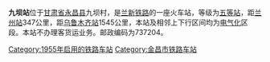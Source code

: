 {{Infobox China railway station 
 |车站名称=九坝站
 |车站位置=[[甘肃省|甘肃省]][[永昌县|永昌县]]九坝村
 |归属=[[兰州铁路局|兰州铁路局]] 
 |线路=[[兰新铁路|兰新铁路]] 
 |车站等级=[[五等站_(中国)|五等站]] 
}}
'''九坝站'''位于[[甘肃省|甘肃省]][[永昌县|永昌县]]九坝村，是[[兰新铁路|兰新铁路]]的一座火车站，等级为[[五等站_(中国)|五等站]]，距[[兰州站|兰州站]]347公里，距[[乌鲁木齐站|乌鲁木齐站]]1545公里，本站及相邻上下行区间均为[[电气化|电气化]]区段。本站不办理客货运业务。邮政编码为737204。

{{Start rail box|[[中国铁路|中国铁路]]}} 
{{s-inop|[[截河坝站|截河坝]]}} 
{{s-line|[[兰新铁路|兰新铁路]]}} 
{{s-inop|[[青山堡站|青山堡]]}} 
{{End box}} 
 
{{兰新铁路}} 
[[Category:1955年启用的铁路车站|Category:1955年启用的铁路车站]] 
[[Category:金昌市铁路车站|Category:金昌市铁路车站]]